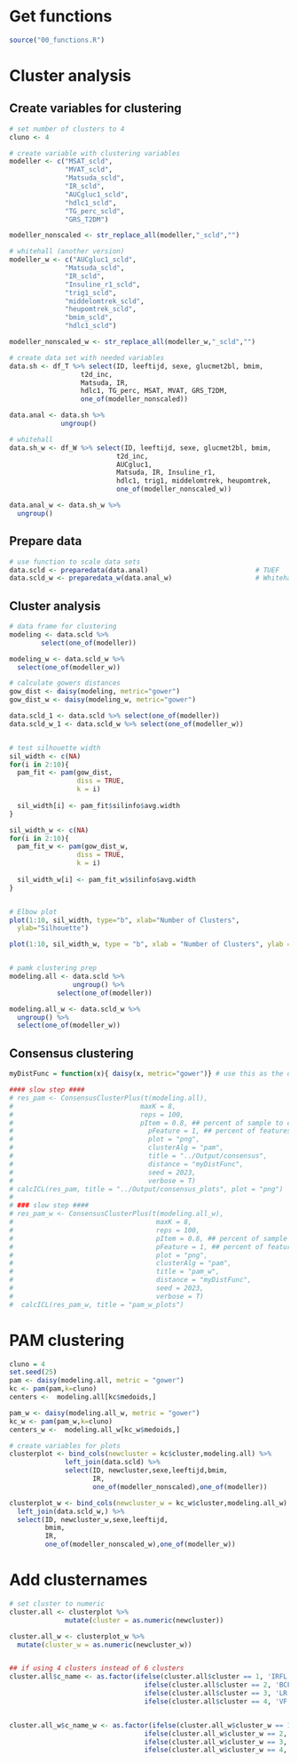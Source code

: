 # Get functions
```r
source("00_functions.R")
```



# Cluster analysis
## Create variables for clustering
```r
# set number of clusters to 4
cluno <- 4

# create variable with clustering variables
modeller <- c("MSAT_scld",
              "MVAT_scld",
              "Matsuda_scld",
              "IR_scld",
              "AUCgluc1_scld",
              "hdlc1_scld",
              "TG_perc_scld",
              "GRS_T2DM")

modeller_nonscaled <- str_replace_all(modeller,"_scld","")

# whitehall (another version)
modeller_w <- c("AUCgluc1_scld",
              "Matsuda_scld",
              "IR_scld",
              "Insuline_r1_scld",
              "trig1_scld",
              "middelomtrek_scld",
              "heupomtrek_scld",
              "bmim_scld",
              "hdlc1_scld")

modeller_nonscaled_w <- str_replace_all(modeller_w,"_scld","")

# create data set with needed variables
data.sh <- df_T %>% select(ID, leeftijd, sexe, glucmet2bl, bmim,       
                  t2d_inc,                                                  
                  Matsuda, IR,                                        
                  hdlc1, TG_perc, MSAT, MVAT, GRS_T2DM,
                  one_of(modeller_nonscaled))

data.anal <- data.sh %>% 
             ungroup() 

# whitehall
data.sh_w <- df_W %>% select(ID, leeftijd, sexe, glucmet2bl, bmim,       
                           t2d_inc, 
                           AUCgluc1, 
                           Matsuda, IR, Insuline_r1,                                     
                           hdlc1, trig1, middelomtrek, heupomtrek, 
                           one_of(modeller_nonscaled_w))

data.anal_w <- data.sh_w %>% 
  ungroup() 


```

## Prepare data
```r

# use function to scale data sets
data.scld <- preparedata(data.anal)                           # TUEF
data.scld_w <- preparedata_w(data.anal_w)                     # Whitehall

```

## Cluster analysis
```r
# data frame for clustering
modeling <- data.scld %>% 
        select(one_of(modeller)) 

modeling_w <- data.scld_w %>% 
  select(one_of(modeller_w)) 

# calculate gowers distances
gow_dist <- daisy(modeling, metric="gower")
gow_dist_w <- daisy(modeling_w, metric="gower")

data.scld_1 <- data.scld %>% select(one_of(modeller))
data.scld_w_1 <- data.scld_w %>% select(one_of(modeller_w))


# test silhouette width
sil_width <- c(NA)
for(i in 2:10){
  pam_fit <- pam(gow_dist,
                 diss = TRUE,
                 k = i)
  
  sil_width[i] <- pam_fit$silinfo$avg.width
}

sil_width_w <- c(NA)
for(i in 2:10){
  pam_fit_w <- pam(gow_dist_w,
                 diss = TRUE,
                 k = i)
  
  sil_width_w[i] <- pam_fit_w$silinfo$avg.width
}


# Elbow plot
plot(1:10, sil_width, type="b", xlab="Number of Clusters",
  ylab="Silhouette")

plot(1:10, sil_width_w, type = "b", xlab = "Number of Clusters", ylab = "Silhouette")


# pamk clustering prep
modeling.all <- data.scld %>% 
                ungroup() %>% 
            select(one_of(modeller)) 

modeling.all_w <- data.scld_w %>% 
  ungroup() %>% 
  select(one_of(modeller_w)) 

```


## Consensus clustering

```r



myDistFunc = function(x){ daisy(x, metric="gower")} # use this as the distance matrix

#### slow step ####
# res_pam <- ConsensusClusterPlus(t(modeling.all),
#                                maxK = 8,
#                                reps = 100,
#                                pItem = 0.8, ## percent of sample to consider for clustering
#                                  pFeature = 1, ## percent of features to consider
#                                  plot = "png",
#                                  clusterAlg = "pam",
#                                  title = "../Output/consensus",
#                                  distance = "myDistFunc",
#                                  seed = 2023,
#                                  verbose = T)   
# calcICL(res_pam, title = "../Output/consensus_plots", plot = "png")
# 
# ### slow step ####
# res_pam_w <- ConsensusClusterPlus(t(modeling.all_w),
#                                    maxK = 8,
#                                    reps = 100,
#                                    pItem = 0.8, ## percent of sample to consider for clustering
#                                    pFeature = 1, ## percent of features to consider
#                                    plot = "png",
#                                    clusterAlg = "pam",
#                                    title = "pam_w",
#                                    distance = "myDistFunc",
#                                    seed = 2023,
#                                    verbose = T)    
#  calcICL(res_pam_w, title = "pam_w_plots")


```

# PAM clustering
```r
cluno = 4
set.seed(25)
pam <- daisy(modeling.all, metric = "gower")
kc <- pam(pam,k=cluno)
centers <-  modeling.all[kc$medoids,]

pam_w <- daisy(modeling.all_w, metric = "gower")
kc_w <- pam(pam_w,k=cluno)
centers_w <-  modeling.all_w[kc_w$medoids,]

# create variables for plots
clusterplot <- bind_cols(newcluster = kc$cluster,modeling.all) %>% 
              left_join(data.scld) %>%
              select(ID, newcluster,sexe,leeftijd,bmim,
                     IR, 
                     one_of(modeller_nonscaled),one_of(modeller))

clusterplot_w <- bind_cols(newcluster_w = kc_w$cluster,modeling.all_w) %>% 
  left_join(data.scld_w,) %>%
  select(ID, newcluster_w,sexe,leeftijd,
         bmim,
         IR, 
         one_of(modeller_nonscaled_w),one_of(modeller_w))

```

# Add clusternames
```r
# set cluster to numeric
cluster.all <- clusterplot %>% 
              mutate(cluster = as.numeric(newcluster)) 

cluster.all_w <- clusterplot_w %>% 
  mutate(cluster_w = as.numeric(newcluster_w)) 


## if using 4 clusters instead of 6 clusters
cluster.all$c_name <- as.factor(ifelse(cluster.all$cluster == 1, 'IRFL',
                                  ifelse(cluster.all$cluster == 2, 'BCF',
                                  ifelse(cluster.all$cluster == 3, 'LR', 
                                  ifelse(cluster.all$cluster == 4, 'VF', NA)))))


cluster.all_w$c_name_w <- as.factor(ifelse(cluster.all_w$cluster_w == 1, 'BCF',
                                  ifelse(cluster.all_w$cluster_w == 2, 'IRFL',
                                  ifelse(cluster.all_w$cluster_w == 3, 'VF', 
                                  ifelse(cluster.all_w$cluster_w == 4, 'LR',NA)))))

```


